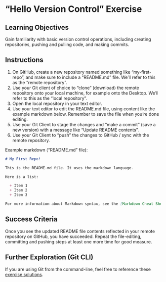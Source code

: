 # "Hello Version Control" Exercise

## Learning Objectives

Gain familiarity with basic version control operations, including creating repositories, pushing and pulling code, and making commits.

## Instructions

  1. On GitHub, create a new repository named something like "my-first-repo", and make sure to include a "README.md" file. We'll refer to this as the "remote repository".
  2. Use your Git client of choice to "clone" (download) the remote repository onto your local machine, for example onto the Desktop. We'll refer to this as the "local repository".
  3. Open the local repository in your text editor.
  4. Use your text editor to edit the README.md file, using content like the example markdown below. Remember to save the file when you're done editing.
  5. Use your Git Client to stage the changes and "make a commit" (save a new version) with a message like "Update README contents".
  6. Use your Git Client to "push" the changes to GitHub / sync with the remote repository.


Example markdown ("README.md" file):

```md
# My First Repo!

This is the README.md file. It uses the markdown language.

Here is a list:

  + Item 1
  + Item 2
  + Item 3

For more information about Markdown syntax, see the [Markdown Cheat Sheet](https://www.markdownguide.org/cheat-sheet/).
```

## Success Criteria

Once you see the updated README file contents reflected in your remote repository on GitHub, you have succeeded. Repeat the file-editing, committing and pushing steps at least one more time for good measure.

## Further Exploration (Git CLI)

If you are using Git from the command-line, feel free to reference these [exercise solutions](./cli-solutions.qmd).
